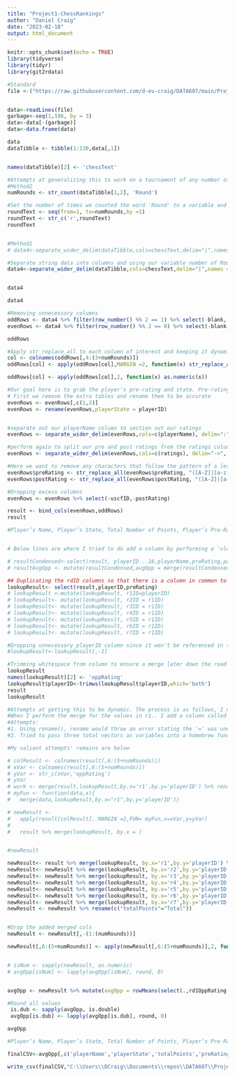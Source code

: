 ```yaml
---
title: "Project1-ChessRankings"
author: "Daniel Craig"
date: "2023-02-18"
output: html_document
---
```


```r
knitr::opts_chunk$set(echo = TRUE)
library(tidyverse)
library(tidyr)
library(git2rdata)
```


```r
#Standard
file <-("https://raw.githubusercontent.com/d-ev-craig/DATA607/main/Projects/Project1%20-%20Chess%20Rankings/chessRankings.txt")


data<-readLines(file)
garbage<-seq(1,196, by = 3)
data<-data[-(garbage)]
data<-data.frame(data)

data
dataTibble <- tibble(1:130,data[,1])


names(dataTibble)[2] <- 'chessText'

#Attempts at generalizing this to work on a tournament of any number of rounds of Chess
#Method2
numRounds <- str_count(dataTibble[1,2], 'Round')

#Set the number of times we counted the word 'Round' to a variable and combine it with 'r' to create our column names to separate columns out based on the number of rounds in the chess tournament
roundText <- seq(from=1, to=numRounds,by =1)
roundText <- str_c('r',roundText)
roundText


#Method1
# data4<-separate_wider_delim(dataTibble,cols=chessText,delim="|",names = c('playerID','playerName','Total','r1','r2','r3','r4','r5','r6','r7','blank'))

#Separate string data into columns and using our variable number of Rounds text as names for columns
data4<-separate_wider_delim(dataTibble,cols=chessText,delim="|",names = c('playerID','playerName','Total',roundText,'blank'))


data4
```
```r
data4

#Removing unnecessary columns
oddRows <- data4 %>% filter(row_number() %% 2 == 1) %>% select(-blank,-'1:130') %>% slice(-1)
evenRows <- data4 %>% filter(row_number() %% 2 == 0) %>% select(-blank, -'1:130')%>%slice(-1)

oddRows

#Apply str_replace_all to each column of interest and keeping it dynamic in case rounds played aren't always 7
col <- colnames(oddRows[,4:(3+numRounds)])
oddRows[col] <- apply(oddRows[col],MARGIN =2, function(x) str_replace_all(x, "[WLDB] ", ""))

oddRows[col] <- apply(oddRows[col],2, function(x) as.numeric(x))

```
```r
#Our goal here is to grab the player's pre-rating and state. Pre-rating will require some string manipulation
# First we remove the extra tables and rename them to be accurate
evenRows <- evenRows[,c(1,2)]
evenRows <- rename(evenRows,playerState = playerID)


#separate out our playerName column to section out our ratings
evenRows <- separate_wider_delim(evenRows,cols=c(playerName), delim=":", names = c('uscfID','ratings'))

#perform again to split our pre and post ratings from the ratings column we just made
evenRows <- separate_wider_delim(evenRows,cols=c(ratings), delim="->", names = c('preRating','postRating'))

#Here we want to remove any characters that follow the pattern of a letter followed by any character/number that can repeat itself any number of times. I tried my best to future proof this in case ELO's start to get into 5 digits (probably possible in the coming years via AI). If I didn't want to future proof, I would've removed based on position.
evenRows$preRating <- str_replace_all(evenRows$preRating, "([A-Z]|[a-z])[^.]*$","")
evenRows$postRating <- str_replace_all(evenRows$postRating, "([A-Z]|[a-z])[^.]*$","")

#Dropping excess columns
evenRows <- evenRows %>% select(-uscfID,-postRating)

```

```r

result <- bind_cols(evenRows,oddRows)
result
```


```r
#Player’s Name, Player’s State, Total Number of Points, Player’s Pre-Rating, and Average Pre Chess Rating of Opponents


# Below lines are where I tried to do add a column by performing a 'vlookup' in R but across columns with different names, but similar values. The idea was to use r1ID's column's values to lookup the playerID column and select its appropriate preRating. All functions/methods I found required a column with the same name and since I can't have duplicate column names in my df I can't perform it via self join. I also don't want to make a separate lookup table to perform this action because I think it'd be more efficient this way.

# resultCondensed<-select(result, playerID...16,playerName,preRating,postRating,Total...18,r1ID,r2ID,r3ID,r4ID,r5ID,r6ID,r7ID)
# resultAvgOpp <- mutate(resultCondensed,avgOpp = merge(resultCondensed,resultCondensed, by = playerID...16) )

## Duplicating the rdID columns so that there is a column in common to perform the merge on (will test using by.x and by.y later)
lookupResult<- select(result,playerID,preRating)
# lookupResult <-mutate(lookupResult, r1ID=playerID)
# lookupResult<- mutate(lookupResult, r2ID = r1ID)
# lookupResult<- mutate(lookupResult, r3ID = r1ID)
# lookupResult<- mutate(lookupResult, r4ID = r1ID)
# lookupResult<- mutate(lookupResult, r5ID = r1ID)
# lookupResult<- mutate(lookupResult, r6ID = r1ID)
# lookupResult<- mutate(lookupResult, r7ID = r1ID)

#Dropping unnecessary playerID column since it won't be referenced in the later merge
#lookupResult<-lookupResult[,-1]

#Trimming whitespace from column to ensure a merge later down the road doesn't get blocked
lookupResult
names(lookupResult)[2] <- 'oppRating'
lookupResult$playerID<-trimws(lookupResult$playerID,which='both')
result
lookupResult
```


```r
#Attempts at getting this to be dynamic. The process is as follows, I need to merge my tables to add in the appropriate opponent rating for each round for each player. Afterwards, I need to rename that column before I can perform another lookup for the next round.Recall that our current table has the following for columns: playerState,preRating,playerID,playerName,Total,r1,r2,..
#When I perform the merge for the values in r1.. I add a column called oppRating which needs to be dynamically named so that there aren't conflicts when this process repeats and names for multiple rounds.
#Attempts: 
#1. Using rename(), rename would throw an error stating the '=' was unexpected, I assume this is due to my attempt at dynamically naming it based off the current column in question.
#2. Tried to pass three total vectors as variables into a homebrew function via apply and hoped R would process the first value of each variables' vector of values, and then the 2nd value in the list of variable vectors... etc. I was able to successfully generate the names dynamically based on dataframe dimensions and column names, but had issues getting apply to recognize all my variables. You'll notice that there are some values that are hard coded to test some things. I was running out of time for this.

#My valiant attempts' remains are below

# colResult <- colnames(result[,6:(5+numRounds)])
# xVar <- colnames(result[,6:(5+numRounds)])
# yVar <- str_c(xVar,'oppRating')
# yVar
# work <- merge(result,lookupResult,by.x='r1',by.y='playerID') %>% rename(work,str_c('"r1','oppRating"') ='oppRating'))
# myFun <- function(data,x){
#   merge(data,lookupResult,by.x="r1",by.y='playerID')}

# newResult <- 
#   apply(result[colResult], MARGIN =2,FUN= myFun,x=xVar,y=yVar)
#   
#   result %>% merge(lookupResult, by.x = )


#newResult

newResult<- result %>% merge(lookupResult, by.x='r1',by.y='playerID') %>% rename(c("rd1OppRating"="oppRating")) %>% arrange(playerID)
newResult<- newResult %>% merge(lookupResult, by.x='r2',by.y='playerID') %>% rename(c("rd2OppRating"="oppRating")) %>% arrange(playerID)
newResult<- newResult %>% merge(lookupResult, by.x='r3',by.y='playerID') %>% rename(c("rd3OppRating"="oppRating")) %>% arrange(playerID)
newResult<- newResult %>% merge(lookupResult, by.x='r4',by.y='playerID') %>% rename(c("rd4OppRating"="oppRating")) %>% arrange(playerID)
newResult<- newResult %>% merge(lookupResult, by.x='r5',by.y='playerID') %>% rename(c("rd5OppRating"="oppRating")) %>% arrange(playerID)
newResult<- newResult %>% merge(lookupResult, by.x='r6',by.y='playerID') %>% rename(c("rd6OppRating"="oppRating")) %>% arrange(playerID)
newResult<- newResult %>% merge(lookupResult, by.x='r7',by.y='playerID') %>% rename(c("rd7OppRating"="oppRating")) %>% arrange(playerID)
newResult <- newResult %>% rename(c("totalPoints"="Total"))


#Drop the added merged cols
newResult <- newResult[,-(1:(numRounds))]
```

```r

newResult[,6:(5+numRounds)] <- apply(newResult[,6:(5+numRounds)],2, function(x) as.numeric(x))


# isNum <- sapply(newResult, as.numeric)
# avgOpp[isNum] <- lapply(avgOpp[isNum], round, 0)


avgOpp <- newResult %>% mutate(avgOpp = rowMeans(select(.,rd1OppRating:rd7OppRating)))

#Round all values
 is.dub <- sapply(avgOpp, is.double)
 avgOpp[is.dub] <- lapply(avgOpp[is.dub], round, 0)

avgOpp

#Player’s Name, Player’s State, Total Number of Points, Player’s Pre-Rating, and Average Pre Chess Rating of Opponents

finalCSV<-avgOpp[,c('playerName','playerState','totalPoints','preRating','avgOpp')]

write_csv(finalCSV,"C:\\Users\\DCraig\\Documents\\repos\\DATA607\\Projects\\Project1 - Chess Rankings\\finalCSV.csv")

```




